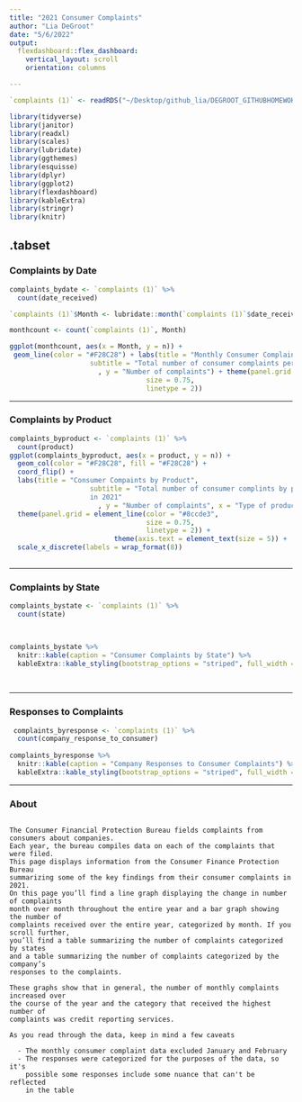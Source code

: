 ```yaml
---
title: "2021 Consumer Complaints"
author: "Lia DeGroot"
date: "5/6/2022"
output: 
  flexdashboard::flex_dashboard:
    vertical_layout: scroll
    orientation: columns

---
```



```r

`complaints (1)` <- readRDS("~/Desktop/github_lia/DEGROOT_GITHUBHOMEWOKR/complaints (1).rds")

library(tidyverse)
library(janitor)
library(readxl)
library(scales)
library(lubridate)
library(ggthemes)
library(esquisse)
library(dplyr)
library(ggplot2)
library(flexdashboard)
library(kableExtra)
library(stringr)
library(knitr)

```


{.tabset}
-------------------------------------
    
### Complaints by Date


```r

complaints_bydate <- `complaints (1)` %>% 
  count(date_received)
```

```r
`complaints (1)`$Month <- lubridate::month(`complaints (1)`$date_received)

monthcount <- count(`complaints (1)`, Month)

ggplot(monthcount, aes(x = Month, y = n)) + 
 geom_line(color = "#F28C28") + labs(title = "Monthly Consumer Complaints", 
                    subtitle = "Total number of consumer complaints per month in 2021"
                      , y = "Number of complaints") + theme(panel.grid = element_line(color = "#8ccde3",
                                  size = 0.75,
                                  linetype = 2))
```
 
-------------------------------------
   
### Complaints by Product

   
```r

complaints_byproduct <- `complaints (1)` %>% 
  count(product)
ggplot(complaints_byproduct, aes(x = product, y = n)) +
  geom_col(color = "#F28C28", fill = "#F28C28") +
  coord_flip() +
  labs(title = "Consumer Compaints by Product", 
                    subtitle = "Total number of consumer complints by product 
                    in 2021"
                      , y = "Number of complaints", x = "Type of product") + 
  theme(panel.grid = element_line(color = "#8ccde3",
                                  size = 0.75,
                                  linetype = 2)) + 
                          theme(axis.text = element_text(size = 5)) +
  scale_x_discrete(labels = wrap_format(8))
 

```   

-------------------------------------

### Complaints by State 

   
```r
complaints_bystate <- `complaints (1)` %>% 
  count(state) 

 
```


```r

  
complaints_bystate %>% 
  knitr::kable(caption = "Consumer Complaints by State") %>% 
  kableExtra::kable_styling(bootstrap_options = "striped", full_width = FALSE) 
  
 
```
    

-------------------------------------

### Responses to Complaints


```r

 complaints_byresponse <- `complaints (1)` %>% 
  count(company_response_to_consumer)
 
complaints_byresponse %>% 
  knitr::kable(caption = "Company Responses to Consumer Complaints") %>% 
  kableExtra::kable_styling(bootstrap_options = "striped", full_width = FALSE) 
``` 

-------------------------------------

### About

```

The Consumer Financial Protection Bureau fields complaints from consumers about companies. 
Each year, the bureau compiles data on each of the complaints that were filed. 
This page displays information from the Consumer Finance Protection Bureau 
summarizing some of the key findings from their consumer complaints in 2021. 
On this page you’ll find a line graph displaying the change in number of complaints 
month over month throughout the entire year and a bar graph showing the number of 
complaints received over the entire year, categorized by month. If you scroll further, 
you’ll find a table summarizing the number of complaints categorized by states 
and a table summarizing the number of complaints categorized by the company’s 
responses to the complaints. 

These graphs show that in general, the number of monthly complaints increased over
the course of the year and the category that received the highest number of 
complaints was credit reporting services. 

As you read through the data, keep in mind a few caveats 

  - The monthly consumer complaint data excluded January and February
  - The responses were categorized for the purposes of the data, so it's 
    possible some responses include some nuance that can't be reflected
    in the table
    
    
    
    
    

```

